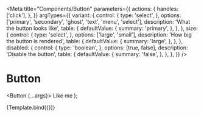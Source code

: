 
<Meta
  title="Components/Button"
  parameters={{
    actions: {
      handles: ['click'],
    },
  }}
  argTypes={{
    variant: {
      control: {
        type: 'select',
      },
      options: ['primary', 'secondary', 'ghost', 'text', 'menu', 'select'],
      description: 'What the button looks like',
      table: {
        defaultValue: {
          summary: 'primary',
        },
      },
    },
    size: {
      control: {
        type: 'select',
      },
      options: ['large', 'small'],
      description: 'How big the button is rendered',
      table: {
        defaultValue: {
          summary: 'large',
        },
      },
    },
    disabled: {
      control: {
        type: 'boolean',
      },
      options: [true, false],
      description: 'Disable the button',
      table: {
        defaultValue: {
          summary: 'false',
        },
      },
    },
  }}
/>

# Button

  <Button {...args}>
    <Facebook /> Like me
  </Button>
);

<Canvas>
  <Story name="Default">{Template.bind({})}</Story>
</Canvas>

<ArgsTable story="Default" />
